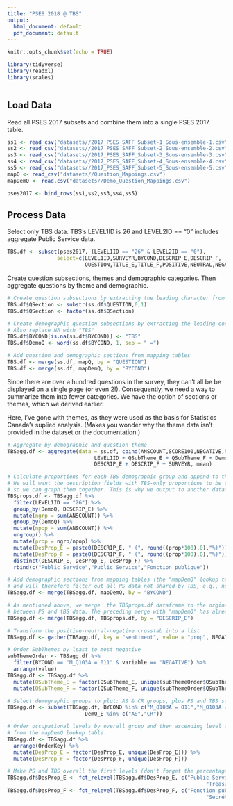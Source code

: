 ```yaml
---
title: "PSES 2018 @ TBS"
output:
  html_document: default
  pdf_document: default
---
```


```r
knitr::opts_chunk$set(echo = TRUE)

library(tidyverse)
library(readxl)
library(scales)
```

```r
```

## Load Data

Read all PSES 2017 subsets and combine them into a single PSES 2017 table.
```r
ss1 <- read_csv("datasets//2017_PSES_SAFF_Subset-1_Sous-ensemble-1.csv", na = "9999")
ss2 <- read_csv("datasets//2017_PSES_SAFF_Subset-2_Sous-ensemble-2.csv", na = "9999")
ss3 <- read_csv("datasets//2017_PSES_SAFF_Subset-3_Sous-ensemble-3.csv", na = "9999")
ss4 <- read_csv("datasets//2017_PSES_SAFF_Subset-4_Sous-ensemble-4.csv", na = "9999")
ss5 <- read_csv("datasets//2017_PSES_SAFF_Subset-5_Sous-ensemble-5.csv", na = "9999")
mapQ <- read_csv("datasets//Question_Mappings.csv")
mapDemQ <- read.csv("datasets//Demo_Question_Mappings.csv")

pses2017 <- bind_rows(ss1,ss2,ss3,ss4,ss5)
```

## Process Data

Select only TBS data. TBS's LEVEL1ID is 26 and LEVEL2ID == "0" includes aggregate Public Service data.
```r
TBS.df <- subset(pses2017, (LEVEL1ID == "26" & LEVEL2ID == "0"),
                select=c(LEVEL1ID,SURVEYR,BYCOND,DESCRIP_E,DESCRIP_F,
                         QUESTION,TITLE_E,TITLE_F,POSITIVE,NEUTRAL,NEGATIVE,SCORE100,ANSCOUNT))
```

Create question subsections, themes and demographic categories. Then aggregate questions by theme and demographic.
```r
# Create question subsections by extracting the leading character from QUESTION, e.g., "A" from "A_Q01"
TBS.df$QSection <- substr(ss.df$QUESTION,0,1)
TBS.df$QSection <- factor(ss.df$QSection)

# Create demographic question subsections by extracting the leading code from BYCOND preceding "=" 
# Also replace NA with "TBS"
TBS.df$BYCOND[is.na(ss.df$BYCOND)] <- "TBS" 
TBS.df$DemoQ <- word(ss.df$BYCOND, 1, sep = " =")

# Add question and demographic sections from mapping tables
TBS.df <- merge(ss.df, mapQ, by = "QUESTION")
TBS.df <- merge(ss.df, mapDemQ, by = "BYCOND")

```

Since there are over a hundred questions in the survey, they can't all be be displayed on a single page (or even 2!). Consequently, we need a way to summarize them into fewer categories. We have the option of sections or themes, which we derived earlier.

Here, I've gone with themes, as they were used as the basis for Statistics Canada's suplied analysis. (Makes you wonder why the theme data isn't provided in the dataset or the documentation.)
```r
# Aggregate by demographic and question theme
TBSagg.df <- aggregate(data = ss.df, cbind(ANSCOUNT,SCORE100,NEGATIVE,NEUTRAL,POSITIVE) ~ 
                            LEVEL1ID + QSubTheme_E + QSubTheme_F + DemoQ + DemQ_E + DemQ_F + BYCOND +
                            DESCRIP_E + DESCRIP_F + SURVEYR, mean)

# Calculate proportions for each TBS demographic group and append to the descriptors (DesProp_E and DesProp_F).
# We will want the description fields with TBS-only proportions to be common to both PS and TBS data
# so we can graph them together. This is why we output to another dataframe (TBSprops.df), which we merge below.
TBSprops.df <- TBSagg.df %>%
  filter(LEVEL1ID == "26") %>%
  group_by(DemoQ, DESCRIP_E) %>%
  mutate(ngrp = sum(ANSCOUNT)) %>%
  group_by(DemoQ) %>%
  mutate(npop = sum(ANSCOUNT)) %>%
  ungroup() %>%
  mutate(prop = ngrp/npop) %>%
  mutate(DesProp_E = paste0(DESCRIP_E, " (", round((prop*100),0),"%)")) %>%
  mutate(DesProp_F = paste0(DESCRIP_F, " (", round((prop*100),0),"%)")) %>%
  distinct(DESCRIP_E, DesProp_E, DesProp_F) %>%
  rbind(c("Public Service","Public Service","Fonction publique"))

# Add demographic sections from mapping tables (the "mapDemQ" lookup table is based on TBS data
# and will therefore filter out all PS data not shared by TBS, e.g., non-TBS occupational groups)
TBSagg.df <- merge(TBSagg.df, mapDemQ, by = "BYCOND")

# As mentioned above, we merge  the TBSprops.df dataframe to the orginal dataframe to keep descriptors consistent
# between PS and tBS data. The preceding merge with "mapDemQ" has already stripped away non-shared descriptions.
TBSagg.df <- merge(TBSagg.df, TBSprops.df, by = "DESCRIP_E")

# Transform the positive-neutral-negative crosstab into a list 
TBSagg.df <- gather(TBSagg.df, key = "sentiment", value = "prop", NEGATIVE,NEUTRAL,POSITIVE)

# Order SubThemes by least to most negative  
subThemeOrder <- TBSagg.df %>%
  filter(BYCOND == "M_Q103A = 011" & variable == "NEGATIVE") %>%
  arrange(value)
TBSagg.df <- TBSagg.df %>%
  mutate(QSubTheme_E = factor(QSubTheme_E, unique(subThemeOrder$QSubTheme_E))) %>%
  mutate(QSubTheme_F = factor(QSubTheme_F, unique(subThemeOrder$QSubTheme_F)))

# Select demographic groups to plot: AS & CR groups, plus PS and TBS summary columns for comparison
TBSagg.df <- subset(TBSagg.df, BYCOND %in% c("M_Q103A = 011","M_Q103A = 023","TBS","PS") | 
                         DemQ_E %in% c("AS","CR")) 

# Order occupational levels by overall group and then ascending level using the existing "OrderKey" column
# from the mapDemQ lookup table.
TBSagg.df <- TBSagg.df %>% 
  arrange(OrderKey) %>%
  mutate(DesProp_E = factor(DesProp_E, unique(DesProp_E))) %>%
  mutate(DesProp_F = factor(DesProp_F, unique(DesProp_F)))

# Make PS and TBS overall the first levels (don't forget the percentages appended to the descriptors!)
TBSagg.df$DesProp_E <- fct_relevel(TBSagg.df$DesProp_E, c("Public Service",
                                                                "Treasury Board of Canada Secretariat (100%)"))
TBSagg.df$DesProp_F <- fct_relevel(TBSagg.df$DesProp_F, c("Fonction publique",
                                                                "Secrétariat du Conseil du Trésor du Canada (100%)"))
```


```r
```


```r
```


```r
```


```r
```


```r
```